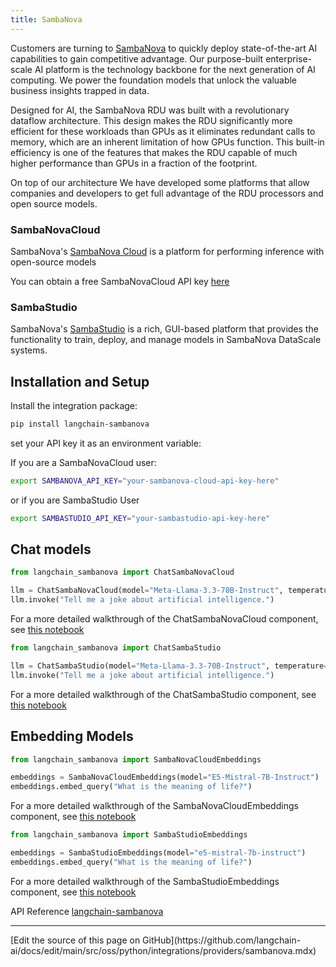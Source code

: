 ```yaml
---
title: SambaNova
---
```


Customers are turning to [SambaNova](https://sambanova.ai/) to quickly deploy state-of-the-art AI capabilities to gain competitive advantage. Our purpose-built enterprise-scale AI platform is the technology backbone for the next generation of AI computing. We power the foundation models that unlock the valuable business insights trapped in data.

Designed for AI, the SambaNova RDU was built with a revolutionary dataflow architecture. This design makes the RDU significantly more efficient for these workloads than GPUs as it eliminates redundant calls to memory, which are an inherent limitation of how GPUs function. This built-in efficiency is one of the features that makes the RDU capable of much higher performance than GPUs in a fraction of the footprint.

On top of our architecture We have developed some platforms that allow companies and developers to get full advantage of the RDU processors and open source models.

### SambaNovaCloud

SambaNova's [SambaNova Cloud](https://cloud.sambanova.ai/) is a platform for performing inference with open-source models

You can obtain a free SambaNovaCloud API key [here](https://cloud.sambanova.ai/)

### SambaStudio

SambaNova's [SambaStudio](https://docs.sambanova.ai/sambastudio/latest/sambastudio-intro.html) is a rich, GUI-based platform that provides the functionality to train, deploy, and manage models in SambaNova DataScale systems.

## Installation and Setup

Install the integration package:

```bash
pip install langchain-sambanova
```

set your API key it as an environment variable:

If you are a SambaNovaCloud user:

```bash
export SAMBANOVA_API_KEY="your-sambanova-cloud-api-key-here"
```

or if you are SambaStudio User

```bash
export SAMBASTUDIO_API_KEY="your-sambastudio-api-key-here"
```

## Chat models

```python
from langchain_sambanova import ChatSambaNovaCloud

llm = ChatSambaNovaCloud(model="Meta-Llama-3.3-70B-Instruct", temperature=0.7)
llm.invoke("Tell me a joke about artificial intelligence.")
```

For a more detailed walkthrough of the ChatSambaNovaCloud component, see [this notebook](https://python.langchain.com/docs/integrations/chat/sambanova/)

```python
from langchain_sambanova import ChatSambaStudio

llm = ChatSambaStudio(model="Meta-Llama-3.3-70B-Instruct", temperature=0.7)
llm.invoke("Tell me a joke about artificial intelligence.")
```

For a more detailed walkthrough of the ChatSambaStudio component, see [this notebook](https://python.langchain.com/docs/integrations/chat/sambastudio/)

## Embedding Models

```python
from langchain_sambanova import SambaNovaCloudEmbeddings

embeddings = SambaNovaCloudEmbeddings(model="E5-Mistral-7B-Instruct")
embeddings.embed_query("What is the meaning of life?")
```

For a more detailed walkthrough of the SambaNovaCloudEmbeddings component, see [this notebook](https://python.langchain.com/docs/integrations/text_embedding/sambanova/)

```python
from langchain_sambanova import SambaStudioEmbeddings

embeddings = SambaStudioEmbeddings(model="e5-mistral-7b-instruct")
embeddings.embed_query("What is the meaning of life?")
```

For a more detailed walkthrough of the SambaStudioEmbeddings component, see [this notebook](https://python.langchain.com/docs/integrations/text_embedding/sambastudio/)

API Reference [langchain-sambanova](https://docs.sambanova.ai/cloud/api-reference)

---

<Callout icon="pen-to-square" iconType="regular">
  [Edit the source of this page on GitHub](https://github.com/langchain-ai/docs/edit/main/src/oss/python/integrations/providers/sambanova.mdx)
</Callout>
